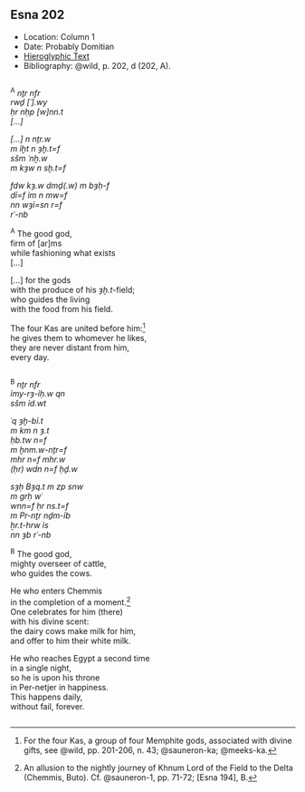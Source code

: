 ## Esna 202 {-}  
  
<style>  
  
  .col2 {  
    columns: 2 320px;         /* number of columns and width in pixels*/  
    -webkit-columns: 2 320px; /* chrome, safari */  
    -moz-columns: 2 320px;    /* firefox */  
    -webkit-column-break-inside: avoid;  
    -page-break-inside: avoid;  
    -break-inside: avoid;  
  }  
  
</style>  

- Location: Column 1
- Date: Probably Domitian 
- [Hieroglyphic Text](https://www.ifao.egnet.net/uploads/publications/enligne/Temples-Esna003.pdf#page=68){target="_blank"}  
- Bibliography: @wild, p. 202, d (202, A).

<div class="col2">  

^A^ *nṯr nfr  *  
*rwḏ [ʿ].wy   *  
*ḥr nḥp [w]nn.t  *  
*[...]  *  
    
*[...] n nṯr.w   *  
*m ỉḫt n ȝḫ.t=f  *  
*sšm ʿnḫ.w   *  
*m kȝw n sḫ.t=f  *  
     
*fdw kȝ.w dmḏ(.w) m bȝḥ-f  *  
*dỉ=f ỉm n mw=f  *  
*nn wȝỉ=sn r=f  *  
*rʿ-nb  *  
   
^A^ The good god,  
firm of [ar]ms  
while fashioning what exists  
[...]  
  
[...] for the gods  
with the produce of his *ȝḫ.t*-field;  
who guides the living  
with the food from his field.  
  
The four Kas are united before him:[^fn-202-1]  
he gives them to whomever he likes,  
they are never distant from him,  
every day.

</div>

[^fn-202-1]: For the four Kas, a group of four Memphite gods, associated with divine gifts, see @wild, pp. 201-206, n. 43; @sauneron-ka; @meeks-ka.

<div class="col2">

^B^ *nṯr nfr   *  
*ỉmy-rȝ-ỉḥ.w qn  *  
*sšm ỉd.wt  *  
   
*ʿq ȝḫ-bỉ.t*  
*m km n ȝ.t  *  
*ḥb.tw n=f *  
*m ḫnm.w-nṯr=f  *  
*mhr n=f mhr.w  *  
*(ḥr) wdn n=f ḥḏ.w  *  
   
*sȝḥ Bȝq.t m zp snw  *  
*m grḥ wʿ  *  
*wnn=f ḥr ns.t=f  *  
*m Pr-nṯr nḏm-ỉb  *  
*ẖr.t-hrw ỉs  *  
*nn ȝb rʿ-nb  *  
  
^B^ The good god,  
mighty overseer of cattle,  
who guides the cows.  
  
He who enters Chemmis   
in the completion of a moment.[^fn-202-2]  
One celebrates for him (there)  
with his divine scent:  
the dairy cows make milk for him,  
and offer to him their white milk.  
  
He who reaches Egypt a second time  
in a single night,  
so he is upon his throne  
in Per-netjer in happiness.  
This happens daily,  
without fail, forever.  

</div>

[^fn-202-2]: An allusion to the nightly journey of Khnum Lord of the Field to the Delta (Chemmis, Buto). Cf. @sauneron-1, pp. 71-72; [Esna 194], B.